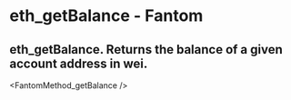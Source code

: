 # eth_getBalance - Fantom

## eth_getBalance. Returns the balance of a given account address in wei.


<FantomMethod_getBalance />
